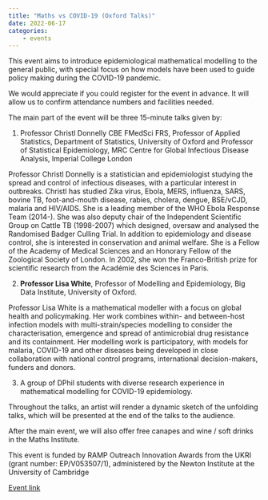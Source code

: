 ```yaml
---
title: "Maths vs COVID-19 (Oxford Talks)"
date: 2022-06-17
categories:
    - events
---
```


This event aims to introduce epidemiological mathematical modelling to the general public, with special focus on how models have been used to guide policy making during the COVID-19 pandemic.

We would appreciate if you could register for the event in advance. It will allow us to confirm attendance numbers and facilities needed.

The main part of the event will be three 15-minute talks given by:

1. Professor Christl Donnelly CBE FMedSci FRS, Professor of Applied Statistics, Department of Statistics, University of Oxford and Professor of Statistical Epidemiology, MRC Centre for Global Infectious Disease Analysis, Imperial College London

Professor Christl Donnelly is a statistician and epidemiologist studying the spread and control of infectious diseases, with a particular interest in outbreaks. Christl has studied Zika virus, Ebola, MERS, influenza, SARS, bovine TB, foot-and-mouth disease, rabies, cholera, dengue, BSE/vCJD, malaria and HIV/AIDS. She is a leading member of the WHO Ebola Response Team (2014-). She was also deputy chair of the Independent Scientific Group on Cattle TB (1998-2007) which designed, oversaw and analysed the Randomised Badger Culling Trial. In addition to epidemiology and disease control, she is interested in conservation and animal welfare. She is a Fellow of the Academy of Medical Sciences and an Honorary Fellow of the Zoological Society of London. In 2002, she won the Franco-British prize for scientific research from the Académie des Sciences in Paris.

2. **Professor Lisa White**, Professor of Modelling and Epidemiology, Big Data Institute, University of Oxford.

Professor Lisa White is a mathematical modeller with a focus on global health and policymaking. Her work combines within- and between-host infection models with multi-strain/species modelling to consider the characterisation, emergence and spread of antimicrobial drug resistance and its containment. Her modelling work is participatory, with models for malaria, COVID-19 and other diseases being developed in close collaboration with national control programs, international decision-makers, funders and donors.

3. A group of DPhil students with diverse research experience in mathematical modelling for COVID-19 epidemiology.

Throughout the talks, an artist will render a dynamic sketch of the unfolding talks, which will be presented at the end of the talks to the audience.

After the main event, we will also offer free canapes and wine / soft drinks in the Maths Institute.

This event is funded by RAMP Outreach Innovation Awards from the UKRI (grant number: EP/V053507/1), administered by the Newton Institute at the University of Cambridge

[Event link](https://talks.ox.ac.uk/talks/id/653cd419-e16c-4c43-b52a-93fd3843a89e/)